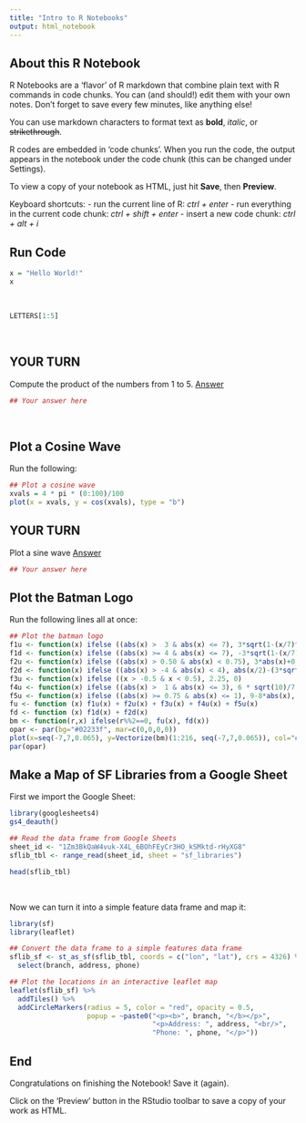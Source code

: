 ```yaml
---
title: "Intro to R Notebooks"
output: html_notebook
---
```


## About this R Notebook

R Notebooks are a 'flavor' of R markdown that combine plain text with R commands in code chunks. You can (and should!) edit them with your own notes. Don't forget to save every few minutes, like anything else!

You can use markdown characters to format text as **bold**, *italic*, or ~~strikethrough~~.

R codes are embedded in 'code chunks'. When you run the code, the output appears in the notebook under the code chunk (this can be changed under Settings).

To view a copy of your notebook as HTML, just hit **Save**, then **Preview**.

Keyboard shortcuts:
 - run the current line of R: *ctrl + enter*
 - run everything in the current code chunk: *ctrl + shift + enter*
 - insert a new code chunk: *ctrl + alt + i*

## Run Code

```r
x = "Hello World!"
x
```

\

```r
LETTERS[1:5]
```

\

## YOUR TURN

Compute the product of the numbers from 1 to 5. [Answer](https://bit.ly/3rnlOaY)

```r
## Your answer here

```

\

## Plot a Cosine Wave

Run the following:

```r
## Plot a cosine wave
xvals = 4 * pi * (0:100)/100
plot(x = xvals, y = cos(xvals), type = "b")
```

## YOUR TURN

Plot a sine wave [Answer](https://bit.ly/36NPmp2)

```r
## Your answer here

```

## Plot the Batman Logo

Run the following lines all at once:

```r
## Plot the batman logo
f1u <- function(x) ifelse ((abs(x) >  3 & abs(x) <= 7), 3*sqrt(1-(x/7)^2), 0)
f1d <- function(x) ifelse ((abs(x) >= 4 & abs(x) <= 7), -3*sqrt(1-(x/7)^2), 0)
f2u <- function(x) ifelse ((abs(x) > 0.50 & abs(x) < 0.75), 3*abs(x)+0.75, 0)
f2d <- function(x) ifelse ((abs(x) > -4 & abs(x) < 4), abs(x/2)-(3*sqrt(33)-7)*x^2/112-3 + sqrt(1-(abs(abs(x)-2)-1)^2), 0)
f3u <- function(x) ifelse ((x > -0.5 & x < 0.5), 2.25, 0)
f4u <- function(x) ifelse ((abs(x) >  1 & abs(x) <= 3), 6 * sqrt(10)/7 + (1.5 - 0.5 * abs(x)) * sqrt(abs(abs(x)-1)/(abs(x)-1)) - 6 * sqrt(10) * sqrt(4-(abs(x)-1)^2)/14, 0)
f5u <- function(x) ifelse ((abs(x) >= 0.75 & abs(x) <= 1), 9-8*abs(x), 0)
fu <- function (x) f1u(x) + f2u(x) + f3u(x) + f4u(x) + f5u(x)
fd <- function (x) f1d(x) + f2d(x)
bm <- function(r,x) ifelse(r%%2==0, fu(x), fd(x))
opar <- par(bg="#02233f", mar=c(0,0,0,0))
plot(x=seq(-7,7,0.065), y=Vectorize(bm)(1:216, seq(-7,7,0.065)), col="#999900", type="l", lwd=3)
par(opar)
```

## Make a Map of SF Libraries from a Google Sheet

First we import the Google Sheet:

```r
library(googlesheets4)
gs4_deauth()

## Read the data frame from Google Sheets
sheet_id <- "1Zm3BkQaW4vuk-X4L_6BOhFEyCr3HO_kSMktd-rHyXG8"
sflib_tbl <- range_read(sheet_id, sheet = "sf_libraries")

head(sflib_tbl)
```

\

Now we can turn it into a simple feature data frame and map it:

```r
library(sf)
library(leaflet)

## Convert the data frame to a simple features data frame
sflib_sf <- st_as_sf(sflib_tbl, coords = c("lon", "lat"), crs = 4326) %>% 
  select(branch, address, phone)

## Plot the locations in an interactive leaflet map
leaflet(sflib_sf) %>% 
  addTiles() %>% 
  addCircleMarkers(radius = 5, color = "red", opacity = 0.5, 
                   popup = ~paste0("<p><b>", branch, "</b></p>",
                                   "<p>Address: ", address, "<br/>",
                                   "Phone: ", phone, "</p>"))
```

## End

Congratulations on finishing the Notebook! Save it (again).

Click on the 'Preview' button in the RStudio toolbar to save a copy of your work as HTML.


